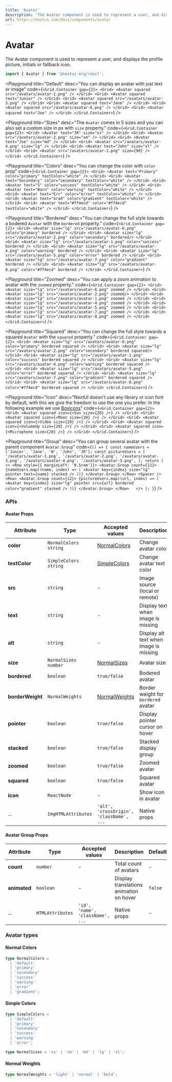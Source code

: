 ```yaml
---
title: 'Avatar'
description: 'The Avatar component is used to represent a user, and displays the profile picture, initials or fallback icon.'
url: https://nextui.com/docs/components/avatar
---
```


# Avatar

The Avatar component is used to represent a user, and displays the profile picture, initials or fallback icon.

```jsx
import { Avatar } from '@nextui-org/react';
```

<CarbonAd />

<Playground
  title="Default"
  desc="You can display an avatar with just text or image"
  code={`
 <Grid.Container gap={2}>
    <Grid>
        <Avatar squared src="/avatars/avatar-1.png" />
    </Grid>
    <Grid>
        <Avatar squared text="Junior" />
    </Grid>
    <Grid>
        <Avatar squared src="/avatars/avatar-3.png" />
    </Grid>
    <Grid>
        <Avatar squared text="Jane" />
    </Grid>
    <Grid>
        <Avatar squared src="/avatars/avatar-6.png" />
    </Grid>
    <Grid>
        <Avatar squared text="Joe" />
    </Grid>
</Grid.Container>
`}
/>

<Playground
  title="Sizes"
  desc="The `Avatar` comes in 5 sizes and you can also set a custom size in px with `size` property."
  code={`
  <Grid.Container gap={2}>
    <Grid>
        <Avatar text="JR" size="xs" />
    </Grid>
    <Grid>
        <Avatar src="/avatars/avatar-2.png" size="sm" />
    </Grid>
    <Grid>
        <Avatar text="Joe" size="md" />
    </Grid>
    <Grid>
        <Avatar src="/avatars/avatar-4.png" size="lg" />
    </Grid>
    <Grid>
        <Avatar text="John" size="xl" />
    </Grid>
    <Grid>
        <Avatar src="/avatars/avatar-1.png" size={90} />
    </Grid>
 </Grid.Container>
`}
/>

<Playground
  title="Colors"
  desc="You can change the color with `color` prop"
  code={`
  <Grid.Container gap={2}>
    <Grid>
        <Avatar text="Primary" color="primary" textColor="white" />
    </Grid>
    <Grid>
        <Avatar text="Secondary" color="secondary" textColor="white" />
    </Grid>
    <Grid>
        <Avatar text="S" color="success" textColor="white" />
    </Grid>
    <Grid>
        <Avatar text="Warn" color="warning" textColor="white" />
    </Grid>
    <Grid>
        <Avatar text="Err" color="error" textColor="white" />
    </Grid>
    <Grid>
        <Avatar text="Grad" color="gradient" textColor="white" />
    </Grid>
    <Grid>
        <Avatar text="#ff4ecd" color="#ff4ecd" textColor="white" />
    </Grid>
 </Grid.Container>
`}
/>

<Playground
  title="Bordered"
  desc="You can change the full style towards a bodered `Avatar` with the `bordered` property."
  code={`
  <Grid.Container gap={2}>
    <Grid>
        <Avatar size="lg" src="/avatars/avatar-6.png" color="primary" bordered />
    </Grid>
    <Grid>
        <Avatar size="lg" src="/avatars/avatar-2.png" color="secondary" bordered/>
    </Grid>
    <Grid>
        <Avatar size="lg" src="/avatars/avatar-1.png" color="success" bordered />
    </Grid>
    <Grid>
        <Avatar size="lg" src="/avatars/avatar-4.png" color="warning" bordered />
    </Grid>
    <Grid>
        <Avatar size="lg" src="/avatars/avatar-5.png" color="error" bordered />
    </Grid>
    <Grid>
        <Avatar size="lg" src="/avatars/avatar-7.png" color="gradient" bordered />
    </Grid>
    <Grid>
        <Avatar size="lg" src="/avatars/avatar-8.png" color="#ff4ecd" bordered />
    </Grid>
 </Grid.Container>
`}
/>

<Playground
  title="Zoomed"
  desc="You can apply a zoom animation to avatar with the `zoomed` property."
  code={`
  <Grid.Container gap={2}>
    <Grid>
        <Avatar size="lg" src="/avatars/avatar-6.png" zoomed />
    </Grid>
    <Grid>
        <Avatar size="lg" src="/avatars/avatar-2.png" zoomed/>
    </Grid>
    <Grid>
        <Avatar size="lg" src="/avatars/avatar-1.png" zoomed />
    </Grid>
    <Grid>
        <Avatar size="lg" src="/avatars/avatar-4.png" zoomed />
    </Grid>
    <Grid>
        <Avatar size="lg" src="/avatars/avatar-5.png" zoomed />
    </Grid>
    <Grid>
        <Avatar size="lg" src="/avatars/avatar-7.png" zoomed />
    </Grid>
    <Grid>
        <Avatar size="lg" src="/avatars/avatar-8.png" zoomed />
    </Grid>
 </Grid.Container>
`}
/>

<Playground
  title="Squared"
  desc="You can change the full style towards a squared `Avatar` with the `squared` property."
  code={`
  <Grid.Container gap={2}>
    <Grid>
        <Avatar size="lg" src="/avatars/avatar-6.png" color="primary" bordered squared />
    </Grid>
    <Grid>
        <Avatar size="lg" src="/avatars/avatar-2.png" color="secondary" bordered squared/>
    </Grid>
    <Grid>
        <Avatar size="lg" src="/avatars/avatar-1.png" color="success" bordered squared />
    </Grid>
    <Grid>
        <Avatar size="lg" src="/avatars/avatar-4.png" color="warning" bordered squared />
    </Grid>
    <Grid>
        <Avatar size="lg" src="/avatars/avatar-5.png" color="error" bordered squared />
    </Grid>
    <Grid>
        <Avatar size="lg" src="/avatars/avatar-7.png" color="gradient" bordered squared />
    </Grid>
    <Grid>
        <Avatar size="lg" src="/avatars/avatar-8.png" color="#ff4ecd" bordered squared />
    </Grid>
 </Grid.Container>
`}
/>

<Playground
  title="Icon"
  desc="NextUI doesn't use any library or icon font by default, with this we give the freedom to use the one you prefer. In the following example we use [Boxicons](https://boxicons.com/)"
  code={`
  <Grid.Container gap={2}>
    <Grid>
     <Avatar
        squared
        icon={<Sun size={20} />}
      />
    </Grid>
    <Grid>
      <Avatar
        squared
        icon={<Moon size={20} />}
      />
    </Grid>
    <Grid>
      <Avatar
        squared
        icon={<Video size={20} />}
      />
    </Grid>
    <Grid>
      <Avatar
        squared
        icon={<VolumeUp size={20} />}
      />
    </Grid>
    <Grid>
      <Avatar
        squared
        icon={<Microphone size={20} />}
      />
    </Grid>
 </Grid.Container>
`}
/>

<Playground
  title="Group"
  desc="You can group several avatar with the parent component `Avatar.Group`"
  code={`
  () => {
    const nameUsers = ['Junior', 'Jane', 'W', 'John', 'JR'];
    const pictureUsers = [
        '/avatars/avatar-1.png',
        '/avatars/avatar-2.png',
        '/avatars/avatar-3.png',
        '/avatars/avatar-4.png',
        '/avatars/avatar-5.png',
    ];
    return (
    <>
     <Row style={{ marginLeft: '0.5rem'}}>
        <Avatar.Group count={12}>
            {nameUsers.map((name, index) => (
            <Avatar key={index} size="lg" pointer text={name} stacked />
            ))}
        </Avatar.Group>
      </Row>
      <Spacer />
      <Row>
        <Avatar.Group count={12}>
            {pictureUsers.map((url, index) => (
            <Avatar key={index} size="lg" pointer src={url} bordered color="gradient" stacked />
            ))}
        </Avatar.Group>
      </Row>  
    </>
    );
 }
`}
/>

<Spacer y={3} />

### APIs

<Spacer y={2} />

#### Avatar Props

| Attribute        | Type                    | Accepted values                          | Description                            | Default   |
| ---------------- | ----------------------- | ---------------------------------------- | -------------------------------------- | --------- |
| **color**        | `NormalColors` `string` | [NormalColors](#normal-colors)           | Change avatar color                    | `default` |
| **textColor**    | `SimpleColors` `string` | [SimpleColors](#simple-colors)           | Change avatar text color               | `default` |
| **src**          | `string`                | -                                        | Image source (local or remote)         | -         |
| **text**         | `string`                | -                                        | Display text when image is missing     | -         |
| **alt**          | `string`                | -                                        | Display alt text when image is missing | -         |
| **size**         | `NormalSizes` `number`  | [NormalSizes](#normal-sizes)             | Avatar size                            | `medium`  |
| **bordered**     | `boolean`               | `true/false`                             | Bodered avatar                         | `false`   |
| **borderWeight** | `NormalWeights`         | [NormalWeights](#normal-weights)         | Border weight for `bordered` avatar    | `normal`  |
| **pointer**      | `boolean`               | `true/false`                             | Display pointer cursor on hover        | `false`   |
| **stacked**      | `boolean`               | `true/false`                             | Stacked display group                  | `false`   |
| **zoomed**       | `boolean`               | `true/false`                             | Zoomed avatar                          | `false`   |
| **squared**      | `boolean`               | `true/false`                             | Squared avatar                         | `false`   |
| **icon**         | `ReactNode`             | -                                        | Show icon in avatar                    | -         |
| ...              | `ImgHTMLAttributes`     | `'alt', 'crossOrigin', 'className', ...` | Native props                           | -         |

<Spacer y={2} />

#### Avatar Group Props

| Attribute    | Type             | Accepted values                  | Description                             | Default |
| ------------ | ---------------- | -------------------------------- | --------------------------------------- | ------- |
| **count**    | `number`         | -                                | Total count of avatars                  | -       |
| **animated** | `boolean`        | -                                | Display translations animation on hover | `false` |
| ...          | `HTMLAttributes` | `'id', 'name', 'className', ...` | Native props                            | -       |

<Spacer y={2} />

### Avatar types

<Spacer y={1} />

#### Normal Colors

```ts
type NormalColors =
  | 'default'
  | 'primary'
  | 'secondary'
  | 'success'
  | 'warning'
  | 'error'
  | 'gradient';
```

#### Simple Colors

```ts
type SimpleColors =
  | 'default'
  | 'primary'
  | 'secondary'
  | 'success'
  | 'warning'
  | 'error';
```

```ts
type NormalSizes = 'xs' | 'sm' | 'md' | 'lg' | 'xl';
```

#### Normal Weights

```ts
type NormalWeights = 'light' | 'normal' | 'bold';
```
